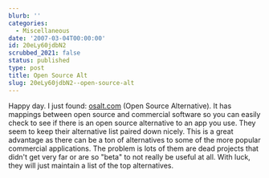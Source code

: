 ```yaml
---
blurb: ''
categories:
  - Miscellaneous
date: '2007-03-04T00:00:00'
id: 20eLy60jdbN2
scrubbed_2021: false
status: published
type: post
title: Open Source Alt
slug: 20eLy60jdbN2--open-source-alt
---
```


Happy day. I just found: [osalt.com](http://www.osalt.com/) (Open
Source Alternative). It has mappings between open source and
commercial software so you can easily check to see if there is an
open source alternative to an app you use. They seem to keep their
alternative list paired down nicely. This is a great advantage as
there can be a ton of alternatives to some of the more popular
commercial applications. The problem is lots of them are dead
projects that didn't get very far or are so "beta" to not really be
useful at all. With luck, they will just maintain a list of the top
alternatives.
